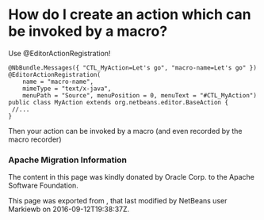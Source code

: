 <!--

    Licensed to the Apache Software Foundation (ASF) under one
    or more contributor license agreements.  See the NOTICE file
    distributed with this work for additional information
    regarding copyright ownership.  The ASF licenses this file
    to you under the Apache License, Version 2.0 (the
    "License"); you may not use this file except in compliance
    with the License.  You may obtain a copy of the License at

      http://www.apache.org/licenses/LICENSE-2.0

    Unless required by applicable law or agreed to in writing,
    software distributed under the License is distributed on an
    "AS IS" BASIS, WITHOUT WARRANTIES OR CONDITIONS OF ANY
    KIND, either express or implied.  See the License for the
    specific language governing permissions and limitations
    under the License.

-->
=How do I create an action which can be invoked by a macro?=

Use @EditorActionRegistration!

<pre>
@NbBundle.Messages({ "CTL_MyAction=Let's go", "macro-name=Let's go" })
@EditorActionRegistration(
	name = "macro-name", 
	mimeType = "text/x-java", 
	menuPath = "Source", menuPosition = 0, menuText = "#CTL_MyAction")
public class MyAction extends org.netbeans.editor.BaseAction {
 //...
}

</pre>

Then your action can be invoked by a macro (and even recorded by the macro recorder)

===Apache Migration Information===

The content in this page was kindly donated by Oracle Corp. to the
Apache Software Foundation.

This page was exported from , 
that last modified by NetBeans user Markiewb 
on 2016-09-12T19:38:37Z.

